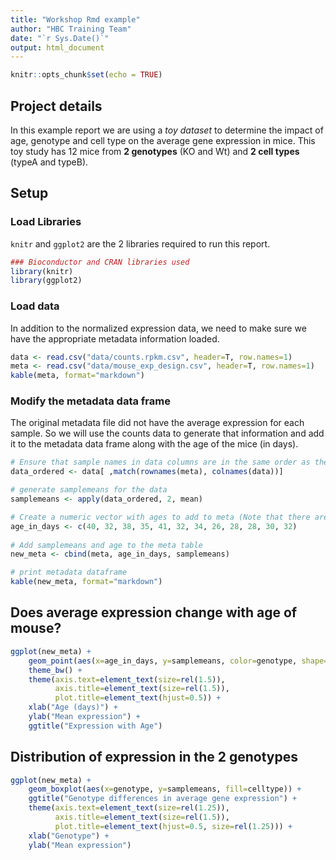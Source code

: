 ```yaml
---
title: "Workshop Rmd example"
author: "HBC Training Team"
date: "`r Sys.Date()`"
output: html_document
---
```


```r
knitr::opts_chunk$set(echo = TRUE)
```

## Project details
In this example report we are using a *toy dataset* to determine the impact of age, genotype and cell type on the average gene expression in mice. This toy study has 12 mice from **2 genotypes** (KO and Wt) and **2 cell types** (typeA and typeB). 

## Setup

### Load Libraries

`knitr` and `ggplot2` are the 2 libraries required to run this report.

```r

### Bioconductor and CRAN libraries used
library(knitr)
library(ggplot2)
```

### Load data

In addition to the normalized expression data, we need to make sure we have the appropriate metadata information loaded.

```r
data <- read.csv("data/counts.rpkm.csv", header=T, row.names=1) 
meta <- read.csv("data/mouse_exp_design.csv", header=T, row.names=1)
kable(meta, format="markdown")
```

### Modify the metadata data frame

The original metadata file did not have the average expression for each sample. So we will use the counts data to generate that information and add it to the metadata data frame along with the age of the mice (in days).

```r
# Ensure that sample names in data columns are in the same order as the sameple names in the meta rows 
data_ordered <- data[ ,match(rownames(meta), colnames(data))]
```

```r
# generate samplemeans for the data 
samplemeans <- apply(data_ordered, 2, mean)

# Create a numeric vector with ages to add to meta (Note that there are 12 elements here)
age_in_days <- c(40, 32, 38, 35, 41, 32, 34, 26, 28, 28, 30, 32)    
  
# Add samplemeans and age to the meta table
new_meta <- cbind(meta, age_in_days, samplemeans)

# print metadata dataframe
kable(new_meta, format="markdown")
```

## Does average expression change with age of mouse?

```r
ggplot(new_meta) +
    geom_point(aes(x=age_in_days, y=samplemeans, color=genotype, shape=celltype), size=rel(3.0)) +
    theme_bw() +
    theme(axis.text=element_text(size=rel(1.5)),
          axis.title=element_text(size=rel(1.5)),
          plot.title=element_text(hjust=0.5)) +
    xlab("Age (days)") +
    ylab("Mean expression") +
    ggtitle("Expression with Age")
```

## Distribution of expression in the 2 genotypes

```r
ggplot(new_meta) +
    geom_boxplot(aes(x=genotype, y=samplemeans, fill=celltype)) +
    ggtitle("Genotype differences in average gene expression") +
    theme(axis.text=element_text(size=rel(1.25)),
          axis.title=element_text(size=rel(1.5)),
          plot.title=element_text(hjust=0.5, size=rel(1.25))) +
    xlab("Genotype") +
    ylab("Mean expression")
```
